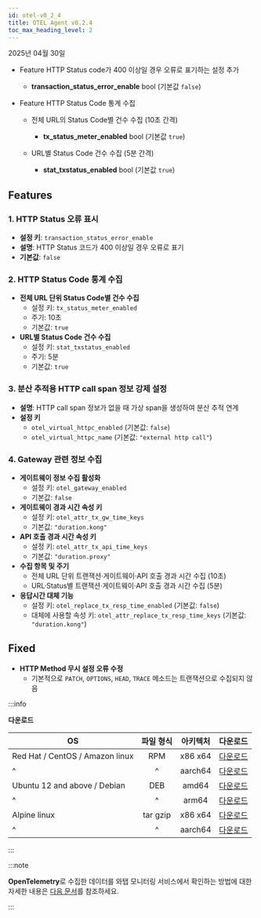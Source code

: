 ```yaml
---
id: otel-v0_2_4
title: OTEL Agent v0.2.4
toc_max_heading_level: 2
---
```


2025년 04월 30일

* <Status priority='1'>Feature</Status> HTTP Status code가 400 이상일 경우 오류로 표기하는 설정 추가

  * **transaction_status_error_enable** <span class='type'>bool</span> (기본값 `false`)

* <Status priority='1'>Feature</Status> HTTP Status Code 통계 수집

  * 전체 URL의 Status Code별 건수 수집 (10초 간격)

    * **tx_status_meter_enabled** <span class='type'>bool</span> (기본값 `true`)

  * URL별 Status Code 건수 수집 (5분 간격)

    * **stat_txstatus_enabled** <span class='type'>bool</span> (기본값 `true`)


## Features

### 1. HTTP Status 오류 표시
- **설정 키**: `transaction_status_error_enable`  
- **설명**: HTTP Status 코드가 400 이상일 경우 오류로 표기  
- **기본값**: `false`

### 2. HTTP Status Code 통계 수집
- **전체 URL 단위 Status Code별 건수 수집**  
  - 설정 키: `tx_status_meter_enabled`  
  - 주기: 10초  
  - 기본값: `true`
- **URL별 Status Code 건수 수집**  
  - 설정 키: `stat_txstatus_enabled`  
  - 주기: 5분  
  - 기본값: `true`

### 3. 분산 추적용 HTTP call span 정보 강제 설정
- **설명**: HTTP call span 정보가 없을 때 가상 span을 생성하여 분산 추적 연계  
- **설정 키**  
  - `otel_virtual_httpc_enabled` (기본값: `false`)  
  - `otel_virtual_httpc_name` (기본값: `"external http call"`)

### 4. Gateway 관련 정보 수집
- **게이트웨이 정보 수집 활성화**  
  - 설정 키: `otel_gateway_enabled`  
  - 기본값: `false`
- **게이트웨이 경과 시간 속성 키**  
  - 설정 키: `otel_attr_tx_gw_time_keys`  
  - 기본값: `"duration.kong"`
- **API 호출 경과 시간 속성 키**  
  - 설정 키: `otel_attr_tx_api_time_keys`  
  - 기본값: `"duration.proxy"`
- **수집 항목 및 주기**  
  - 전체 URL 단위 트랜잭션·게이트웨이·API 호출 경과 시간 수집 (10초)  
  - URL·Status별 트랜잭션·게이트웨이·API 호출 경과 시간 수집 (5분)
- **응답시간 대체 기능**  
  - 설정 키: `otel_replace_tx_resp_time_enabled` (기본값: `false`)  
  - 대체에 사용할 속성 키: `otel_attr_replace_tx_resp_time_keys` (기본값: `"duration.kong"`)

## Fixed

- **HTTP Method 무시 설정 오류 수정**  
  - 기본적으로 `PATCH`, `OPTIONS`, `HEAD`, `TRACE` 메소드는 트랜잭션으로 수집되지 않음



:::info

**다운로드**

| OS | 파일 형식 | 아키텍처 | 다운로드 |
| - | :-: | :-: | :-: |
| Red Hat / CentOS / Amazon linux | RPM | x86 x64 | [다운로드](http://repo.whatap.io/centos/6/x86_64/whatap-otel-0.2-3.x86_6) |
| \^ | \^ | aarch64 | [다운로드](http://repo.whatap.io/centos/7/aarch64/whatap-otel-0.2-3.aarch64.rpm) |
| Ubuntu 12 and above / Debian | DEB | amd64 | [다운로드](http://repo.whatap.io/debian/unstable/whatap-otel_0.2.3_amd64.deb) |
| \^ | \^ | arm64 | [다운로드](http://repo.whatap.io/debian/unstable/whatap-otel_0.2.3_arm64.deb) |
| Alpine linux | tar gzip | x86 x64 | [다운로드](http://repo.whatap.io/alpine/x86_64/whatap-otel-0.2.3.tar.gz) |
| \^ | \^ | aarch64 | [다운로드](http://repo.whatap.io/alpine/aarch64/whatap-otel-0.2.3.tar.gz) |

:::

:::note

**OpenTelemetry**로 수집한 데이터를 와탭 모니터링 서비스에서 확인하는 방법에 대한 자세한 내용은 [다음 문서](../../opentelemetry/introduction)를 참조하세요.

:::